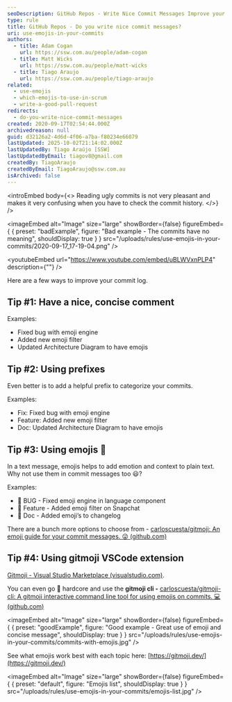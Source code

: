 ```yaml
---
seoDescription: GitHub Repos - Write Nice Commit Messages Improve your commit log with concise and meaningful messages.
type: rule
title: GitHub Repos - Do you write nice commit messages?
uri: use-emojis-in-your-commits
authors:
  - title: Adam Cogan
    url: https://ssw.com.au/people/adam-cogan
  - title: Matt Wicks
    url: https://ssw.com.au/people/matt-wicks
  - title: Tiago Araujo
    url: https://ssw.com.au/people/tiago-araujo
related:
  - use-emojis
  - which-emojis-to-use-in-scrum
  - write-a-good-pull-request
redirects:
  - do-you-write-nice-commit-messages
created: 2020-09-17T02:54:44.000Z
archivedreason: null
guid: d32126a2-4d6d-4f06-a7ba-f80234e66079
lastUpdated: 2025-10-02T21:14:02.000Z
lastUpdatedBy: Tiago Araújo [SSW]
lastUpdatedByEmail: tiagov8@gmail.com
createdBy: TiagoAraujo
createdByEmail: TiagoAraujo@ssw.com.au
isArchived: false
---
```


<introEmbed
  body={<>
Reading ugly commits is not very pleasant and makes it very confusing when you have to check the commit history.
  </>}
/>

<imageEmbed
  alt="Image"
  size="large"
  showBorder={false}
  figureEmbed={ {
    preset: "badExample",
    figure: "Bad example - The commits have no meaning",
    shouldDisplay: true
  } }
  src="/uploads/rules/use-emojis-in-your-commits/2020-09-17_17-19-04.png"
/>



<youtubeEmbed url="https://www.youtube.com/embed/uBLWVxnPLP4" description={""} />


Here are a few ways to improve your commit log.

## Tip #1: Have a nice, concise comment

Examples:

* Fixed bug with emoji engine
* Added new emoji filter
* Updated Architecture Diagram to have emojis

## Tip #2: Using prefixes

Even better is to add a helpful prefix to categorize your commits.

Examples:

* Fix: Fixed bug with emoji engine
* Feature: Added new emoji filter
* Doc: Updated Architecture Diagram to have emojis

## Tip #3: Using emojis 💄

In a text message, emojis helps to add emotion and context to plain text. Why not use them in commit messages too 😃?

Examples:

* 🐛 BUG - Fixed emoji engine in language component
* 🚀 Feature - Added emoji filter on Snapchat
* 📄 Doc - Added emoji’s to changelog

There are a bunch more options to choose from - [carloscuesta/gitmoji: An emoji guide for your commit messages. 😜 (github.com)](https://github.com/carloscuesta/gitmoji)

## Tip #4: Using gitmoji VSCode extension

[Gitmoji - Visual Studio Marketplace (visualstudio.com)](https://marketplace.visualstudio.com/items?itemName=seatonjiang.gitmoji-vscode).

You can even go 🤘 hardcore and use the **gitmoji cli -** [carloscuesta/gitmoji-cli: A gitmoji interactive command line tool for using emojis on commits. 💻 (github.com)](https://github.com/carloscuesta/gitmoji-cli)

<imageEmbed
  alt="Image"
  size="large"
  showBorder={false}
  figureEmbed={ {
    preset: "goodExample",
    figure: "Good example - Great use of emoji and concise message",
    shouldDisplay: true
  } }
  src="/uploads/rules/use-emojis-in-your-commits/commits-with-emojis.jpg"
/>


See what emojis work best with each topic here: [https://gitmoji.dev/](https://gitmoji.dev/)


<imageEmbed
  alt="Image"
  size="large"
  showBorder={false}
  figureEmbed={ {
    preset: "default",
    figure: "Emojis list",
    shouldDisplay: true
  } }
  src="/uploads/rules/use-emojis-in-your-commits/emojis-list.jpg"
/>
